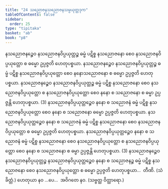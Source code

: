 ```yaml
---
title: "24 သညောဇနသညောဇနသမ္ပယုတ္တဒုက"
tableOfContents: false
sidebar:
  order: 25
type: "tipitaka"
basket: "ab"
book: "p8"
---
```



<DynamicBreadcrumb />

<Division number="38" book="p8" e="ch" v="40" p="86">

<Paragraph number="116" book="p8">
နသညောဇနဉ္စေဝ နသညောဇနဝိပ္ပယုတ္တဉ္စ ဓမ္မံ ပဋိစ္စ နသညောဇနော စေဝ နသညောဇနဝိပ္ပယုတ္တော စ ဓမ္မော ဥပ္ပဇ္ဇတိ ဟေတုပစ္စယာ. နသညောဇနဉ္စေဝ နသညောဇနဝိပ္ပယုတ္တဉ္စ ဓမ္မံ ပဋိစ္စ နသညောဇနဝိပ္ပယုတ္တော စေဝ နနောသညောဇနော စ ဓမ္မော ဥပ္ပဇ္ဇတိ ဟေတုပစ္စယာ. နသညောဇနဉ္စေဝ နသညောဇနဝိပ္ပယုတ္တဉ္စ ဓမ္မံ ပဋိစ္စ နသညောဇနော စေဝ နသညောဇနဝိပ္ပယုတ္တော စ နသညောဇနဝိပ္ပယုတ္တော စေဝ နနော စ သညောဇနော စ ဓမ္မာ ဥပ္ပဇ္ဇန္တိ ဟေတုပစ္စယာ. (3)
</Paragraph>

<Paragraph number="117" book="p8">
နသညောဇနဝိပ္ပယုတ္တဉ္စေဝ နနော စ သညောဇနံ ဓမ္မံ ပဋိစ္စ နသညောဇနဝိပ္ပယုတ္တော စေဝ နနော စ သညောဇနော ဓမ္မော ဥပ္ပဇ္ဇတိ ဟေတုပစ္စယာ. နသညောဇနဝိပ္ပယုတ္တဉ္စေဝ နနော စ သညောဇနံ ဓမ္မံ ပဋိစ္စ နသညောဇနော စေဝ နသညောဇနဝိပ္ပယုတ္တော စ ဓမ္မော ဥပ္ပဇ္ဇတိ ဟေတုပစ္စယာ. နသညောဇနဝိပ္ပယုတ္တဉ္စေဝ နနော စ သညောဇနံ ဓမ္မံ ပဋိစ္စ နသညောဇနော စေဝ နသညောဇနဝိပ္ပယုတ္တော စ နသညောဇနဝိပ္ပယုတ္တော စေဝ နနော စ သညောဇနော စ ဓမ္မာ ဥပ္ပဇ္ဇန္တိ ဟေတုပစ္စယာ. (3)
</Paragraph>

<Paragraph number="118" book="p8">
နသညောဇနဉ္စေဝ နသညောဇနဝိပ္ပယုတ္တဉ္စ နသညောဇနဝိပ္ပယုတ္တဉ္စေဝ နနော စ သညောဇနဉ္စ ဓမ္မံ ပဋိစ္စ နသညောဇနော စေဝ နသညောဇနဝိပ္ပယုတ္တော စ ဓမ္မော ဥပ္ပဇ္ဇတိ ဟေတုပစ္စယာ…  တီဏိ. (သံခိတ္တံ.)
</Paragraph>

<Paragraph number="119" book="p8">
ဟေတုယာ နဝ …ပေ…  အဝိဂတေ နဝ. (သဗ္ဗတ္ထ ဝိတ္ထာရော.)
</Paragraph>
</Division>